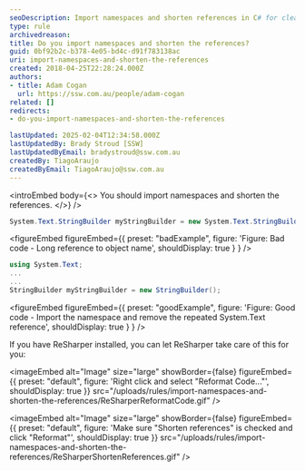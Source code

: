 ```yaml
---
seoDescription: Import namespaces and shorten references in C# for cleaner, more readable code.
type: rule
archivedreason:
title: Do you import namespaces and shorten the references?
guid: 0bf92b2c-b378-4e05-bd4c-d91f783138ac
uri: import-namespaces-and-shorten-the-references
created: 2018-04-25T22:28:24.000Z
authors:
- title: Adam Cogan
  url: https://ssw.com.au/people/adam-cogan
related: []
redirects:
- do-you-import-namespaces-and-shorten-the-references

lastUpdated: 2025-02-04T12:34:58.000Z
lastUpdatedBy: Brady Stroud [SSW]
lastUpdatedByEmail: bradystroud@ssw.com.au
createdBy: TiagoAraujo
createdByEmail: TiagoAraujo@ssw.com.au
---
```


<introEmbed
  body={<>
You should import namespaces and shorten the references.
  </>}
/>
``` cs
System.Text.StringBuilder myStringBuilder = new System.Text.StringBuilder();
```

<figureEmbed figureEmbed={{
  preset: "badExample",
  figure: 'Figure: Bad code - Long reference to object name',
  shouldDisplay: true
} } />


``` cs
using System.Text;
...
...
StringBuilder myStringBuilder = new StringBuilder();
```

<figureEmbed figureEmbed={{
  preset: "goodExample",
  figure: 'Figure: Good code - Import the namespace and remove the repeated System.Text reference',
  shouldDisplay: true
} } />


If you have ReSharper installed, you can let ReSharper take care of this for you:


<imageEmbed
  alt="Image"
  size="large"
  showBorder={false}
  figureEmbed={{
    preset: "default",
    figure: 'Right click and select "Reformat Code..."',
    shouldDisplay: true
  }}
  src="/uploads/rules/import-namespaces-and-shorten-the-references/ReSharperReformatCode.gif"
/>


<imageEmbed
  alt="Image"
  size="large"
  showBorder={false}
  figureEmbed={{
    preset: "default",
    figure: 'Make sure "Shorten references" is checked and click "Reformat"',
    shouldDisplay: true
  }}
  src="/uploads/rules/import-namespaces-and-shorten-the-references/ReSharperShortenReferences.gif"
/>
